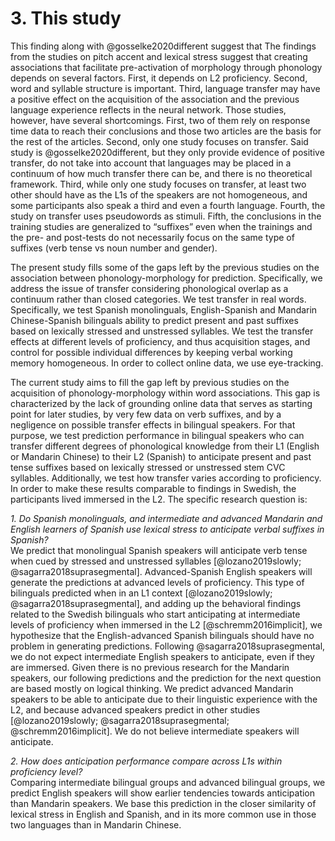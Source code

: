 # 3. This study

This finding along with @gosselke2020different suggest that 
The findings from the studies on pitch accent and lexical stress suggest that creating associations that facilitate pre-activation of morphology through phonology depends on several factors.
First, it depends on L2 proficiency.
Second, word and syllable structure is important.
Third, language transfer may have a positive effect on the acquisition of the association and the previous language experience reflects in the neural network.
Those studies, however, have several shortcomings.
First, two of them rely on response time data to reach their conclusions and those two articles are the basis for the rest of the articles.
Second, only one study focuses on transfer.
Said study is @gosselke2020different, but they only provide evidence of positive transfer, do not take into account that languages may be placed in a continuum of how much transfer there can be, and there is no theoretical framework.
Third, while only one study focuses on transfer, at least two other should have as the L1s of the speakers are not homogeneous, and some participants also speak a third and even a fourth language.
Fourth, the study on transfer uses pseudowords as stimuli.
Fifth, the conclusions in the training studies are generalized to "suffixes" even when the trainings and the pre- and post-tests do not necessarily focus on the same type of suffixes (verb tense vs noun number and gender).

The present study fills some of the gaps left by the previous studies on the association between phonology-morphology for prediction.
Specifically, we address the issue of transfer considering phonological overlap as a continuum rather than closed categories.
We test transfer in real words.
Specifically, we test Spanish monolinguals, English-Spanish and Mandarin Chinese-Spanish bilinguals ability to predict present and past suffixes based on lexically stressed and unstressed syllables.
We test the transfer effects at different levels of proficiency, and thus acquisition stages, and control for possible individual differences by keeping verbal working memory homogeneous.
In order to collect online data, we use eye-tracking.


The current study aims to fill the gap left by previous studies on the acquisition of phonology-morphology within word associations.
This gap is characterized by the lack of grounding online data that serves as starting point for later studies, by very few data on verb suffixes, and by a negligence on possible transfer effects in bilingual speakers.
For that purpose, we test prediction performance in bilingual speakers who can transfer different degrees of phonological knowledge from their L1 (English or Mandarin Chinese) to their L2 (Spanish) to anticipate present and past tense suffixes based on lexically stressed or unstressed stem CVC syllables.
Additionally, we test how transfer varies according to proficiency.
In order to make these results comparable to findings in Swedish, the participants lived immersed in the L2.
The specific research question is:

*1. Do Spanish monolinguals, and intermediate and advanced Mandarin and English learners of Spanish use lexical stress to anticipate verbal suffixes in Spanish?*  
We predict that monolingual Spanish speakers will anticipate verb tense when cued by stressed and unstressed syllables [@lozano2019slowly; @sagarra2018suprasegmental]. 
Advanced-Spanish English speakers will generate the predictions at advanced levels of proficiency.
This type of bilinguals predicted when in an L1 context [@lozano2019slowly; @sagarra2018suprasegmental], and adding up the behavioral findings related to the Swedish bilinguals who start anticipating at intermediate levels of proficiency when immersed in the L2 [@schremm2016implicit], we hypothesize that the English-advanced Spanish bilinguals should have no problem in generating predictions.
Following @sagarra2018suprasegmental, we do not expect intermediate English speakers to anticipate, even if they are immersed.
Given there is no previous research for the Mandarin speakers, our following predictions and the prediction for the next question are based mostly on logical thinking.
We predict advanced Mandarin speakers to be able to anticipate due to their linguistic experience with the L2, and because advanced speakers predict in other studies [@lozano2019slowly; @sagarra2018suprasegmental; @schremm2016implicit].
We do not believe intermediate speakers will anticipate.

*2. How does anticipation performance compare across L1s within proficiency level?*  
Comparing intermediate bilingual groups and advanced bilingual groups, we predict English speakers will show earlier tendencies towards anticipation than Mandarin speakers.
We base this prediction in the closer similarity of lexical stress in English and Spanish, and in its more common use in those two languages than in Mandarin Chinese.
